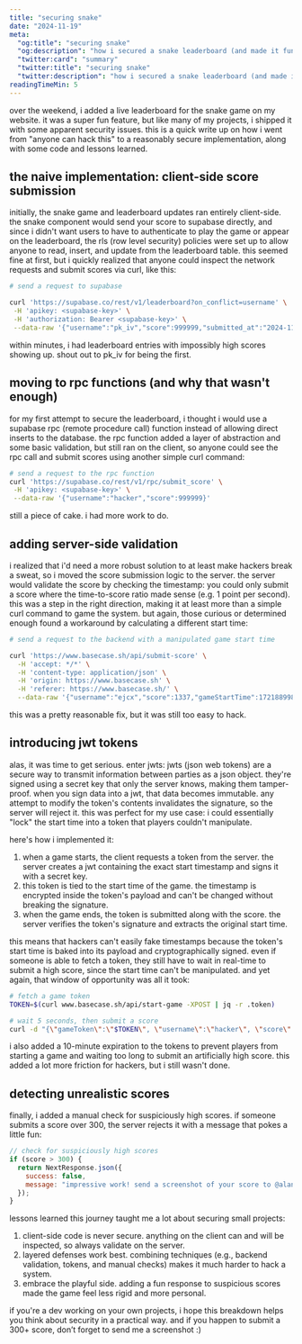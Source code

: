```yaml
---
title: "securing snake"
date: "2024-11-19"
meta:
  "og:title": "securing snake"
  "og:description": "how i secured a snake leaderboard (and made it fun for devs)"
  "twitter:card": "summary"
  "twitter:title": "securing snake"
  "twitter:description": "how i secured a snake leaderboard (and made it fun for devs)"
readingTimeMin: 5
---
```


over the weekend, i added a live leaderboard for the snake game on my website. it was a super fun
feature, but like many of my projects, i shipped it with some apparent security issues. this is a
quick write up on how i went from "anyone can hack this" to a reasonably secure implementation,
along with some code and lessons learned.

## the naive implementation: client-side score submission

initially, the snake game and leaderboard updates ran entirely client-side. the snake component
would send your score to supabase directly, and since i didn't want users to have to authenticate to
play the game or appear on the leaderboard, the rls (row level security) policies were set up to
allow anyone to read, insert, and update from the leaderboard table. this seemed fine at first, but
i quickly realized that anyone could inspect the network requests and submit scores via curl, like
this:

```bash
# send a request to supabase

curl 'https://supabase.co/rest/v1/leaderboard?on_conflict=username' \
 -H 'apikey: <supabase-key>' \
 -H 'authorization: Bearer <supabase-key>' \
 --data-raw '{"username":"pk_iv","score":999999,"submitted_at":"2024-11-17T17:45:22.381Z"}'
```

within minutes, i had leaderboard entries with impossibly high scores showing up. shout out to pk_iv
for being the first.

## moving to rpc functions (and why that wasn't enough)

for my first attempt to secure the leaderboard, i thought i would use a supabase rpc (remote
procedure call) function instead of allowing direct inserts to the database. the rpc function added
a layer of abstraction and some basic validation, but still ran on the client, so anyone could see
the rpc call and submit scores using another simple curl command:

```bash
# send a request to the rpc function
curl 'https://supabase.co/rest/v1/rpc/submit_score' \
 -H 'apikey: <supabase-key>' \
 --data-raw '{"username":"hacker","score":999999}'
```

still a piece of cake. i had more work to do.

## adding server-side validation

i realized that i'd need a more robust solution to at least make hackers break a sweat, so i moved
the score submission logic to the server. the server would validate the score by checking the
timestamp: you could only submit a score where the time-to-score ratio made sense (e.g. 1 point per
second). this was a step in the right direction, making it at least more than a simple curl command
to game the system. but again, those curious or determined enough found a workaround by calculating
a different start time:

```bash
# send a request to the backend with a manipulated game start time

curl 'https://www.basecase.sh/api/submit-score' \
  -H 'accept: */*' \
  -H 'content-type: application/json' \
  -H 'origin: https://www.basecase.sh' \
  -H 'referer: https://www.basecase.sh/' \
  --data-raw '{"username":"ejcx","score":1337,"gameStartTime":1721889984973}'
```

this was a pretty reasonable fix, but it was still too easy to hack.

## introducing jwt tokens

alas, it was time to get serious. enter jwts: jwts (json web tokens) are a secure way to transmit
information between parties as a json object. they're signed using a secret key that only the server
knows, making them tamper-proof. when you sign data into a jwt, that data becomes immutable. any
attempt to modify the token's contents invalidates the signature, so the server will reject it. this
was perfect for my use case: i could essentially "lock" the start time into a token that players
couldn't manipulate.

here's how i implemented it:

1. when a game starts, the client requests a token from the server. the server creates a jwt
   containing the exact start timestamp and signs it with a secret key.
2. this token is tied to the start time of the game. the timestamp is encrypted inside the token's
   payload and can't be changed without breaking the signature.
3. when the game ends, the token is submitted along with the score. the server verifies the token's
   signature and extracts the original start time.

this means that hackers can't easily fake timestamps because the token's start time is baked into
its payload and cryptographically signed. even if someone is able to fetch a token, they still have
to wait in real-time to submit a high score, since the start time can't be manipulated. and yet
again, that window of opportunity was all it took:

```bash
# fetch a game token
TOKEN=$(curl www.basecase.sh/api/start-game -XPOST | jq -r .token)

# wait 5 seconds, then submit a score
curl -d "{\"gameToken\":\"$TOKEN\", \"username\":\"hacker\", \"score\":5}" www.basecase.sh/api/submit-score
```

i also added a 10-minute expiration to the tokens to prevent players from starting a game and
waiting too long to submit an artificially high score. this added a lot more friction for hackers,
but i still wasn't done.

## detecting unrealistic scores

finally, i added a manual check for suspiciously high scores. if someone submits a score over 300,
the server rejects it with a message that pokes a little fun:

```javascript
// check for suspiciously high scores
if (score > 300) {
  return NextResponse.json({
    success: false,
    message: "impressive work! send a screenshot of your score to @alanaagoyal",
  });
}
```

lessons learned this journey taught me a lot about securing small projects:

1. client-side code is never secure. anything on the client can and will be inspected, so always
   validate on the server.
2. layered defenses work best. combining techniques (e.g., backend validation, tokens, and manual
   checks) makes it much harder to hack a system.
3. embrace the playful side. adding a fun response to suspicious scores made the game feel less
   rigid and more personal.

if you're a dev working on your own projects, i hope this breakdown helps you think about security
in a practical way. and if you happen to submit a 300+ score, don’t forget to send me a screenshot
:)
